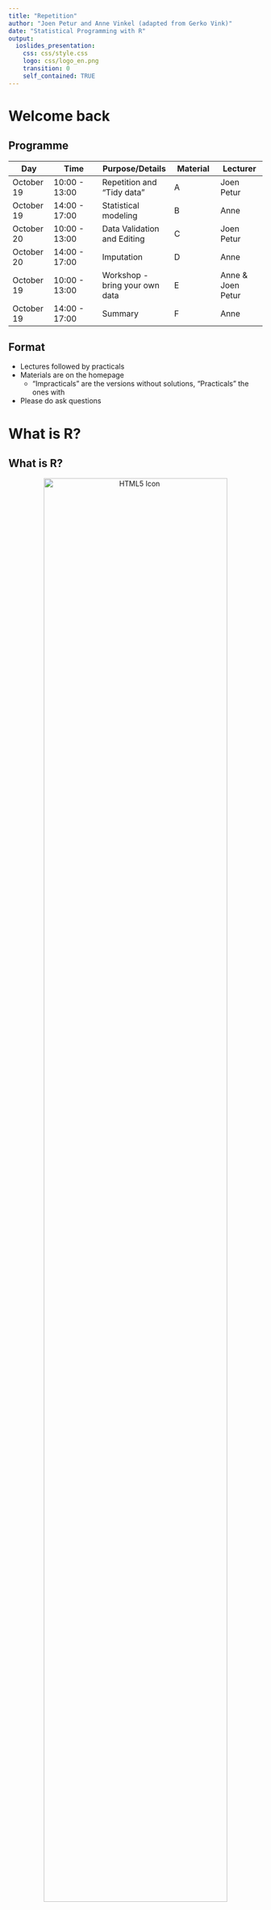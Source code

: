```yaml
---
title: "Repetition"
author: "Joen Petur and Anne Vinkel (adapted from Gerko Vink)"
date: "Statistical Programming with R"
output:
  ioslides_presentation:
    css: css/style.css
    logo: css/logo_en.png
    transition: 0
    self_contained: TRUE   
---
```


# Welcome back

## Programme {.smaller}

| **Day** |  **Time**     | **Purpose/Details** | **Material** | **Lecturer** | 
|-------------|---------------|---------------------|--------------|--------------|
| October 19 | 10:00 - 13:00  | Repetition and “Tidy data” | A | Joen Petur |
| October 19 | 14:00 - 17:00 | Statistical modeling | B | Anne |
| October 20 | 10:00 - 13:00  | Data Validation and Editing | C | Joen Petur |
| October 20 | 14:00 - 17:00 | Imputation | D | Anne |
| October 19 | 10:00 - 13:00  | Workshop - bring your own data | E | Anne & Joen Petur |
| October 19 | 14:00 - 17:00 | Summary | F  | Anne |

## Format
- Lectures followed by practicals
- Materials are on the homepage
  - "Impracticals" are the versions without solutions, "Practicals" the ones with
- Please do ask questions

# What is R?
## What is R?
<center>
<img src="figures/fig1.png" alt="HTML5 Icon" width = 85%>
</center>

## What is R? 
- R is a language and environment for statistical computing and for graphics

- GNU project (100% free software)

- Managed by the R Foundation for Statistical Computing, Vienna, Austria.

- Community-driven

- Based on the object-oriented language S (1975)

## What is Rstudio?

<center>
<img src="figures/fig2.png" alt="HTML5 Icon" width = 85%>
</center>

## What is RStudio?
- Aggregates all convenient information and procedures into one single place
- Allows you to work in projects
- Manages your code with highlighting
- Gives extra functionality (Shiny, knitr, markdown, LaTeX)
- Allows for integration with version control routines, such as Git.

## The R community
- Huge, active, welcoming online community
  - #rstats
  - rweekly
  - rbloggers
  - Stack Overflow
- Package development
  - About eight packages supplied with base R
  - More than 15.000 packages on CRAN

## CRAN: Comprehensive R Archive Network

<center>
<img src="figures/fig3.png" alt="HTML5 Icon" width = 99%>
</center>

## Task views

<center>
<img src="figures/fig4.png" alt="HTML5 Icon" width = 99%>
</center>

# Using R

## Help
- Everything that is published CRAN and is aimed at `R` users, must be accompanied by a help file. 
- If you know the name of the function that performs an operation, e.g. `anova()`, then you just type `?anova` or `help(anova)` in the console. 
- If you do not know the name of the function: type `??` followed by your search criterion. For example `??anova` returns a list of all help pages that contain the word 'anova'

## The basics

- Write commands directly in the console
- Or write code in the editor and submit with Ctrl + Enter
- Assign values to objects with `<-`

```r
a <- c(1, 8, 42, pi, 2^3, 1)
b <- 0:5
c <- rep( c("Hi", "there"), 3)
D <- as.data.frame(cbind(a,b,c))
```

## Objects
Vectors and character vectors
```r
c(1,2,3,4,5)
1:5
as.character(1:5)
```

## Objects
Matrices 
```r
matrix(1:12, nrow = 3)
```
The elements of a vector or matrix must all have the same type


## Data frames
Data sets for R

```r
D <- as.data.frame(cbind(a,b,c))
D
```
Alternatively: `tibbles` or `data.tables` 

## Subsetting 

```r
D[1,3]
D[1,]
D[,2]
```


## Pipes and the tidyverse

The tidyverse is a collection of packages that "share an underlying design philosophy, grammar, and data structures". They make for easier data handling and visualization. 

The pipe %>% allows for chained method calls that make code much more readable
```r
library(dplyr)
starwars %>%
  subset( species == "Human" ) %>%
  group_by( homeworld ) %>% 
  summarise( n = n(), mean.height = mean(height))
```

## Plotting {.smaller}
Plots in base R are fast and easy:
```r
plot(starwars$height, starwars$mass)
hist(starwars$height)
```

## ggplot2
```r
library(ggplot2)
starwars %>% ggplot( aes( x = height)) + geom_histogram()
```

# Practical